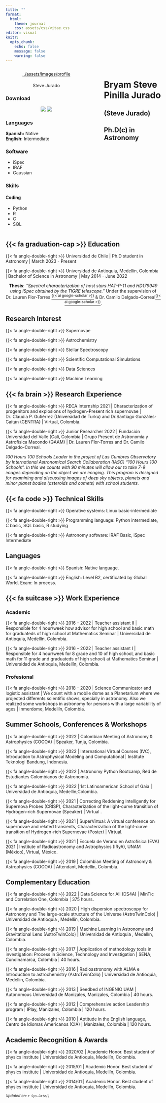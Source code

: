 ```yaml
---
title: ""
format: 
  html:
    theme: journal
    css: assets/css/vitae.css
editor: visual
knitr:
  opts_chunk: 
    echo: false
    message: false
    warning: false
---
```


<!-- Sidebar -->

:::::: columns
::: {.column .aside width="100%"}
<center>

<a href='https://jurados.github.io' target='_blank'> ../assets/images/profile </a>

<p style="color:black; font-size:20px">

Steve Jurado

</p>

</center>

<center><span style="font-size: 1.5em;"> <a href='https://jurados.github.io' target='_blank'><i class="fa fa-home"></i></a> <a href='https://github.com/jurados' target='_blank'><i class="fa-brands fa-github"></i></a> <a href='https://twitter.com/SteveJurado' target='_blank'><i class="fa-brands fa-twitter"></i></a> <a href='https://www.facebook.com/steve.juradopinilla' target='_blank'><i class="fa-brands fa-facebook"></i></a></center>

</span>

### Download

<center><a href="assets/docs/cv_español.pdf" target="_blank"><img src="https://img.shields.io/badge/-Espa%C3%B1ol-blue?style=for-the-badge&amp;color=black"/></a> <a href="assets/docs/cv_english.pdf" target="_blank"><img src="https://img.shields.io/badge/-English-blue?style=for-the-badge&amp;color=black"/></a></center>

### Languages

**Spanish:** Native <br> **English:** Intermediate

### Software

-   iSpec
-   IRAF
-   Gaussian

### Skills

#### Coding

-   Python
-   R
-   C
-   SQL
:::

::: {.column width="5%"}
:::

::: {.column width="70%"}
<!-- Functions -->

````{=html}
<!--
```r
col_br <- function(col){
    dplyr::if_else(
      !is.na(col) & col != "N/A|NA", 
      paste0(col, ""),
      ""
    )
}
col_br_loc <- function(col){
    dplyr::if_else(
      !is.na(col) & col != "N/A|NA", 
      paste0('<i class="fa-solid fa-location-dot"></i> ', col),
      ""
    )
}
create_section <- function(cv_data, section_name){
  cv_data |>
    dplyr::mutate(in_resume = as.character(in_resume),
                  end = tidyr::replace_na(end, 9999),
                  loc = dplyr::if_else(loc == "Online", NA_character_, loc)) |>
    dplyr::filter(in_resume %in% c("TRUE", "VERDADEIRO"), section == section_name) |>
    dplyr::select(section:description_1) |>
    dplyr::arrange(desc(end), desc(start)) |>
    dplyr::mutate(
      date =
        dplyr::case_when(
          end == 9999 ~ glue::glue("Current <br> | <br> {start}"),
          end != start ~ glue::glue("{end} <br> | <br> {start}"),
          end == start ~ glue::glue("{end}"),
          TRUE ~ ""
        ) ,
      .before = everything()
    ) |>
    dplyr::mutate(
      main_text =
        glue::glue(
          "**{title}** <br> {col_br(institution)} {col_br(description_1)} {col_br_loc(loc)}"),
      .after = date
    ) |>
    dplyr::select(-c(start, end, section, title, institution, loc, description_1)) |>
    gt::gt() |>
    gt::fmt_markdown(columns = c(date, main_text)) |> 
    gt::tab_options(column_labels.hidden = TRUE, table.width = gt::pct(100)) |> 
    gt::cols_align(align = "left", columns = main_text)
}
```
-->
````

<!-- Main content -->

# Bryam Steve Pinilla Jurado

## (Steve Jurado)

## Ph.D(c) in Astronomy {style="border-bottom: 0px"}
:::
::::::

```{=html}
<!--
<p style="text-align:justify">

Professional astronomer with a seven-semester chemistry degree and interests in natural and exact sciences, particularly astrophysics, mathematics, chemistry, and computer science, as well as work as a data scientist. Experience as a teacher of secondary basic education and higher education teaching physics, mathematics, and chemistry. Knowledgeable in conducting research and scientific communication. Group management skills, the handling of programs such as Python, SQL, and R, the handling of office automation tools, and the capacity and ability to simplify complex knowledge. A professional who excels at active listening, assertive communication, responsibility, planning, sensitivity to guidelines, organization, quality focus, activity control, learning and professional development, and professional analysis and problem solving. 

</p>
-->
```

## {{< fa graduation-cap >}} **Education**

{{< fa angle-double-right >}} Universidad de Chile \| Ph.D student in Astronomy \| March 2023 - Present

{{< fa angle-double-right >}} Universidad de Antioquia, Medellín, Colombia \| Bachelor of Science in Astronomy \| May 2014 - June 2022

<center>**Thesis:** *"Spectral characterization of host stars HAT-P-11 and HD179949 using iSpec obtained by the TIGRE telescope."* Under the supervision of Dr. Lauren Flor-Torres <a href='https://scholar.google.com/citations?user=tOYfRkkAAAAJ&hl=es'><sup>{{< ai google-scholar >}}</sup></a> & Dr. Camilo Delgado-Correal<a href='https://scholar.google.com/citations?user=HXHGks0AAAAJ&hl=en'><sup>{{< ai google-scholar >}}</sup></a>.</center>

## <i class="fa-solid fa-meteor"></i> **Research Interest**

::::: grid
::: g-col-6
{{< fa angle-double-right >}} Supernovae

{{< fa angle-double-right >}} Astrochemistry

{{< fa angle-double-right >}} Stellar Spectroscopy
:::

::: g-col-6
{{< fa angle-double-right >}} Scientific Computational Simulations

{{< fa angle-double-right >}} Data Sciences

{{< fa angle-double-right >}} Machine Learning
:::
:::::

## {{< fa brain >}} **Research Experience**

{{< fa angle-double-right >}} RECA Internship 2021 \| Characterization of progenitors and explosions of hydrogen-Present rich supernovae \| Dr. Claudia P. Gutiérrez (Universidad de Turku) and Dr.Santiago Gonzáles-Gaitán (CENTRA) \| Virtual, Colombia.

{{< fa angle-double-right >}} Junior Researcher 2022 \| Fundación Universidad del Valle (Cali, Colombia \| Grupo Present de Astronomía y Astrofísica Macondo (GAAM) \| Dr. Lauren Flor-Torres and Dr. Camilo Delgado-Correal.

<p style="text-align:justify">

*100 Hours 100 Schools Leader in the project of Las Cumbres Observatory by International Astronomical Search Collaboration (IASC) "100 Hours 100 Schools". In this we counts with 90 minutes will allow our to take 7-9 images depending on the object we are imaging. This program is designed for examining and discussing images of deep sky objects, planets and minor planet bodies (asteroids and comets) with school students.*

</p>

## {{< fa code >}} **Technical Skills**

{{< fa angle-double-right >}} Operative systems: Linux basic-intermediate

{{< fa angle-double-right >}} Programming language: Python intermediate, C basic, SQL basic, R studying

{{< fa angle-double-right >}} Astronomy software: IRAF Basic, iSpec Intermediate

## <i class='fa fa-language'></i> **Languages**

{{< fa angle-double-right >}} Spanish: Native language.

{{< fa angle-double-right >}} English: Level B2, certificated by Global World. Exam: In process.

## {{< fa suitcase >}} **Work Experience**

### Academic

{{< fa angle-double-right >}} 2016 – 2022 \| Teacher assistant II \| Responsible for 4 hour/week how advisor for high school and basic math for graduateds of high school at Mathematics Seminar \| Universidad de Antioquia, Medellín, Colombia.

{{< fa angle-double-right >}} 2016 – 2022 \| Teacher assistant I \| Responsible for 4 hour/week for 8 grade and 10 of high school, and basic math for 11 grade and graduateds of high school) at Mathematics Seminar \| Universidad de Antioquia, Medellín, Colombia.

### Profesional

{{< fa angle-double-right >}} 2018 – 2020 \| Science Communicator and logistic assistant \| We count with a mobile dome as a Planetarium where we projected differents scientific shows, specially in astronomy. Also we realized some workshops in astronomy for persons with a large variability of ages \| Inmerdome, Medellín, Colombia.

## <i class='fa-solid fa-earth-americas'></i> **Summer Schools, Conferences & Workshops**

{{< fa angle-double-right >}} 2022 \| Colombian Meeting of Astronomy & Astrophysics (COCOA) \| Speaker, Tunja, Colombia.

{{< fa angle-double-right >}} 2022 \| International Virtual Courses (IVC), Introduction to Astrophysical Modeling and Computational \| Institute Teknologi Bandung, Indonesia.

{{< fa angle-double-right >}} 2022 \| Astronomy Python Bootcamp, Red de Estudiantes Colombianos de Astronomía.

{{< fa angle-double-right >}} 2022 \| 1st Latinoamerican School of Gaia \| Universidad de Antioquia, Medellín,Colombia.

{{< fa angle-double-right >}} 2021 \| Correcting Reddening Intelligently for Supernova Probes (CRISP), Characterization of the light-curve transition of Hydrogen-rich Supernovae (Speaker) \| Virtual .

{{< fa angle-double-right >}} 2021 \| SuperVirtual: A virtual conference on supernovae and related transients, Characterization of the light-curve transition of Hydrogen-rich Supernovae (Poster) \| Virtual.

{{< fa angle-double-right >}} 2021 \| Escuela de Verano en Astrofísica (EVA) 2021 \| Institute of Radioastronomy and Astrophysics (IRyA), UNAM (México), Virtual, México.

{{< fa angle-double-right >}} 2019 \| Colombian Meeting of Astronomy & Astrophysics (COCOA) \| Attendant, Medellín, Colombia.

## <i class='fas fa-book-open'></i> **Complementary Education**

{{< fa angle-double-right >}} 2022 \| Data Science for All (DS4A) \| MinTic and Correlation One, Colombia \| 375 hours.

{{< fa angle-double-right >}} 2020 \| High dispersion spectroscopy for Astronomy and The large-scale structure of the Universe (AstroTwinColo) \| Universidad de Antioquia , Medellín, Colombia.

{{< fa angle-double-right >}} 2019 \| Machine Learning in Astronomy and Gravitational Lens (AstroTwinColo) \| Universidad de Antioquia , Medellín, Colombia.

{{< fa angle-double-right >}} 2017 \| Application of methodology tools in investigation: Process in Science, Technology and Investigation \| SENA, Cundinamarca, Colombia \| 40 hours.

{{< fa angle-double-right >}} 2016 \| Radioastronomy with ALMA e Introduction to astrochemistry (AstroTwinColo) \| Universidad de Antioquia, Medellín, Colombia.

{{< fa angle-double-right >}} 2013 \| Seedbed of INGENIO UAM \| Autonomous Universidad de Manizales, Manizales, Colombia \| 40 hours.

{{< fa angle-double-right >}} 2012 \| Comprehensive action Leadership program \| IPlay, Manizales, Colombia \| 120 hours.

{{< fa angle-double-right >}} 2010 \| Aptitude in the English language, Centro de Idiomas Americanos (CIA) \| Manizales, Colombia \| 120 hours.

## <i class="fa-solid fa-award"></i> **Academic Recognition & Awards**

{{< fa angle-double-right >}} 2020/02 \| Academic Honor. Best student of physics institute \| Universidad de Antioquia, Medellín, Colombia.

{{< fa angle-double-right >}} 2015/01 \| Academic Honor. Best student of physics institute \| Universidad de Antioquia, Medellín, Colombia.

{{< fa angle-double-right >}} 2014/01 \| Academic Honor. Best student of physics institute \| Universidad de Antioquia, Medellín, Colombia.

<small><em>Updated on: `r Sys.Date()`</em></small>